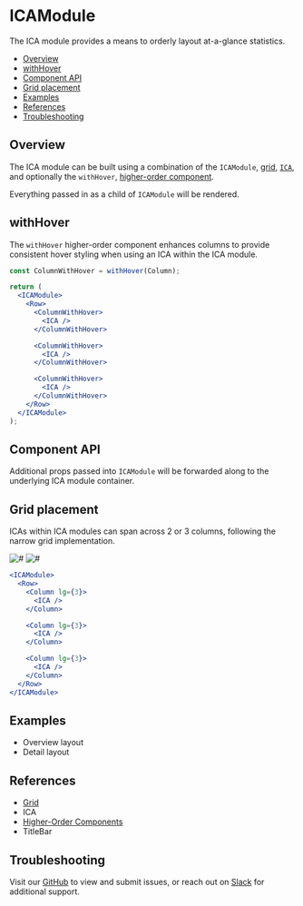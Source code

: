
# ICAModule

The ICA module provides a means to orderly layout at-a-glance statistics.

- [Overview](#overview)
- [withHover](#withhover)
- [Component API](#component-api)
- [Grid placement](#grid-placement)
- [Examples](#examples)
- [References](#references)
- [Troubleshooting](#troubleshooting)

## Overview

The ICA module can be built using a combination of the `ICAModule`, [grid](#references), [`ICA`](#references), and optionally the `withHover`, [higher-order component](#references).

Everything passed in as a child of `ICAModule` will be rendered.

<Canvas>
  <Story
    id="patterns-unstable-layout-modules-icamodule--default"
    parameters={parameters}
  />
</Canvas>

## withHover

The `withHover` higher-order component enhances columns to provide consistent hover styling when using an ICA within the ICA module.

```jsx
const ColumnWithHover = withHover(Column);

return (
  <ICAModule>
    <Row>
      <ColumnWithHover>
        <ICA />
      </ColumnWithHover>

      <ColumnWithHover>
        <ICA />
      </ColumnWithHover>

      <ColumnWithHover>
        <ICA />
      </ColumnWithHover>
    </Row>
  </ICAModule>
);
```

## Component API

<ArgsTable />

Additional props passed into `ICAModule` will be forwarded along to the underlying ICA module container.

## Grid placement

ICAs within ICA modules can span across 2 or 3 columns, following the narrow grid implementation.

<Row>
  <Column>
    <img alt="#" src="#" />
  </Column>

  <Column>
    <img alt="#" src="#" />
  </Column>
</Row>

```jsx
<ICAModule>
  <Row>
    <Column lg={3}>
      <ICA />
    </Column>

    <Column lg={3}>
      <ICA />
    </Column>

    <Column lg={3}>
      <ICA />
    </Column>
  </Row>
</ICAModule>
```

## Examples

- <LinkTo kind="patterns-unstable-layout-examples" story="overview">
    Overview layout
  </LinkTo>
- <LinkTo kind="patterns-unstable-layout-examples" story="detail">
    Detail layout
  </LinkTo>

## References

- [Grid](https://react.carbondesignsystem.com/?path=/docs/grid--narrow)
- <LinkTo kind="components-ica" story="default">
    ICA
  </LinkTo>
- [Higher-Order Components](https://reactjs.org/docs/higher-order-components.html)
- <LinkTo kind="patterns-unstable-layout-modules-titlebar" story="default">
    TitleBar
  </LinkTo>

## Troubleshooting

Visit our [GitHub](https://github.com/carbon-design-system/ibm-security) to view and submit issues, or reach out on [Slack](https://app.slack.com/client/T1V6D3RT7/CRV39QKP0) for additional support.
